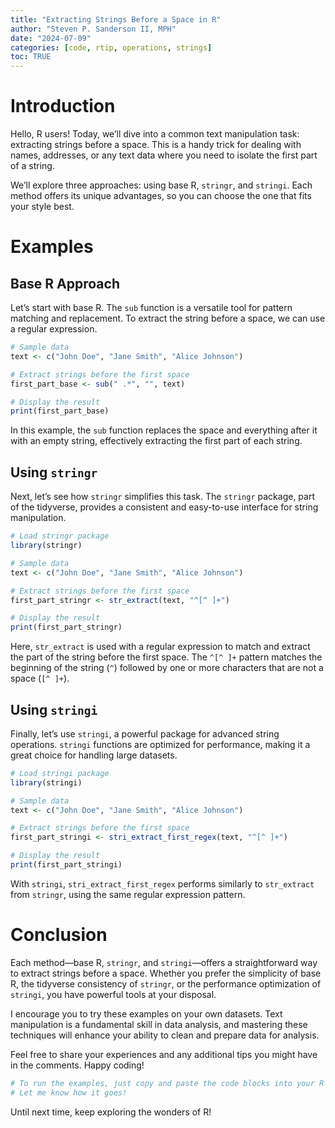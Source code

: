 ```yaml
---
title: "Extracting Strings Before a Space in R"
author: "Steven P. Sanderson II, MPH"
date: "2024-07-09"
categories: [code, rtip, operations, strings]
toc: TRUE
---
```


# Introduction

Hello, R users! Today, we'll dive into a common text manipulation task: extracting strings before a space. This is a handy trick for dealing with names, addresses, or any text data where you need to isolate the first part of a string.

We'll explore three approaches: using base R, `stringr`, and `stringi`. Each method offers its unique advantages, so you can choose the one that fits your style best.

# Examples

## Base R Approach

Let's start with base R. The `sub` function is a versatile tool for pattern matching and replacement. To extract the string before a space, we can use a regular expression.

```r
# Sample data
text <- c("John Doe", "Jane Smith", "Alice Johnson")

# Extract strings before the first space
first_part_base <- sub(" .*", "", text)

# Display the result
print(first_part_base)
```

In this example, the `sub` function replaces the space and everything after it with an empty string, effectively extracting the first part of each string.

## Using `stringr`

Next, let's see how `stringr` simplifies this task. The `stringr` package, part of the tidyverse, provides a consistent and easy-to-use interface for string manipulation.

```r
# Load stringr package
library(stringr)

# Sample data
text <- c("John Doe", "Jane Smith", "Alice Johnson")

# Extract strings before the first space
first_part_stringr <- str_extract(text, "^[^ ]+")

# Display the result
print(first_part_stringr)
```

Here, `str_extract` is used with a regular expression to match and extract the part of the string before the first space. The `^[^ ]+` pattern matches the beginning of the string (`^`) followed by one or more characters that are not a space (`[^ ]+`).

## Using `stringi`

Finally, let's use `stringi`, a powerful package for advanced string operations. `stringi` functions are optimized for performance, making it a great choice for handling large datasets.

```r
# Load stringi package
library(stringi)

# Sample data
text <- c("John Doe", "Jane Smith", "Alice Johnson")

# Extract strings before the first space
first_part_stringi <- stri_extract_first_regex(text, "^[^ ]+")

# Display the result
print(first_part_stringi)
```

With `stringi`, `stri_extract_first_regex` performs similarly to `str_extract` from `stringr`, using the same regular expression pattern.

# Conclusion

Each method—base R, `stringr`, and `stringi`—offers a straightforward way to extract strings before a space. Whether you prefer the simplicity of base R, the tidyverse consistency of `stringr`, or the performance optimization of `stringi`, you have powerful tools at your disposal.

I encourage you to try these examples on your own datasets. Text manipulation is a fundamental skill in data analysis, and mastering these techniques will enhance your ability to clean and prepare data for analysis.

Feel free to share your experiences and any additional tips you might have in the comments. Happy coding!

```r
# To run the examples, just copy and paste the code blocks into your R script or R console.
# Let me know how it goes!
```

Until next time, keep exploring the wonders of R!